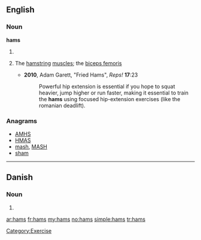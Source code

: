 ==English==

===Noun===
'''hams'''

# {{plural of|[[ham]]}}
# {{exercise|slang}} The [[hamstring]] [[muscle]]s; the [[biceps femoris]]
#* '''2010''', Adam Garett, "Fried Hams", ''Reps!'' '''17''':23
#*: Powerful hip extension is essential if you hope to squat heavier, jump higher or run faster, making it essential to train the '''hams''' using focused hip-extension exercises (like the romanian deadlift).

===Anagrams===
* [[AMHS#English|AMHS]]
* [[HMAS#English|HMAS]]
* [[mash#English|mash]], [[MASH#English|MASH]]
* [[sham#English|sham]]

[[Category:Exercise]]

----

==Danish==

===Noun===
{{infl|da|noun form|g=c}}

# {{form of|genitive singular indefinite|ham|lang=da}}

[[ar:hams]]
[[fr:hams]]
[[my:hams]]
[[no:hams]]
[[simple:hams]]
[[tr:hams]]